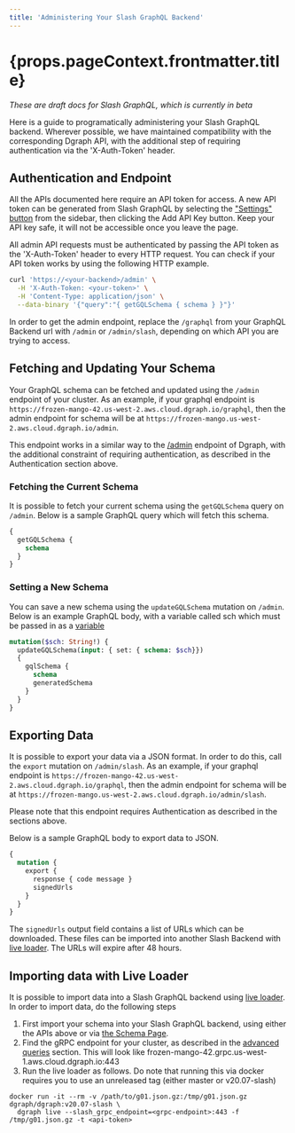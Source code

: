 ```yaml
---
title: 'Administering Your Slash GraphQL Backend'
---
```

<h1>{props.pageContext.frontmatter.title}</h1>

*These are draft docs for Slash GraphQL, which is currently in beta*

Here is a guide to programatically administering your Slash GraphQL backend. Wherever possible, we have maintained compatibility with the corresponding Dgraph API, with the additional step of requiring authentication via the 'X-Auth-Token' header.

## Authentication and Endpoint

All the APIs documented here require an API token for access. A new API token can be generated from Slash GraphQL by selecting the ["Settings" button](https://slash.dgraph.io/_/settings) from the sidebar, then clicking the Add API Key button. Keep your API key safe, it will not be accessible once you leave the page.

All admin API requests must be authenticated by passing the API token as the 'X-Auth-Token' header to every HTTP request. You can check if your API token works by using the following HTTP example.

```sh
curl 'https://<your-backend>/admin' \
  -H 'X-Auth-Token: <your-token>' \
  -H 'Content-Type: application/json' \
  --data-binary '{"query":"{ getGQLSchema { schema } }"}'
```

In order to get the admin endpoint, replace the `/graphql` from your GraphQL Backend url with `/admin` or `/admin/slash`, depending on which API you are trying to access.

## Fetching and Updating Your Schema

Your GraphQL schema can be fetched and updated using the `/admin` endpoint of your cluster. As an example, if your graphql endpoint is `https://frozen-mango-42.us-west-2.aws.cloud.dgraph.io/graphql`, then the admin endpoint for schema will be at `https://frozen-mango.us-west-2.aws.cloud.dgraph.io/admin`.

This endpoint works in a similar way to the [/admin](https://graphql.dgraph.io/doc/admin) endpoint of Dgraph, with the additional constraint of requiring authentication, as described in the Authentication section above.

### Fetching the Current Schema

It is possible to fetch your current schema using the `getGQLSchema` query on `/admin`. Below is a sample GraphQL query which will fetch this schema.
```graphql
{
  getGQLSchema {
    schema
  }
}
```

### Setting a New Schema

You can save a new schema using the `updateGQLSchema` mutation on `/admin`. Below is an example GraphQL body, with a variable called sch which must be passed in as a [variable](https://graphql.org/graphql-js/passing-arguments/)

```graphql
mutation($sch: String!) {
  updateGQLSchema(input: { set: { schema: $sch}})
  {
    gqlSchema {
      schema
      generatedSchema
    }
  }
}
```

## Exporting Data

It is possible to export your data via a JSON format. In order to do this, call the `export` mutation on `/admin/slash`. As an example, if your graphql endpoint is `https://frozen-mango-42.us-west-2.aws.cloud.dgraph.io/graphql`, then the admin endpoint for schema will be at `https://frozen-mango.us-west-2.aws.cloud.dgraph.io/admin/slash`.

Please note that this endpoint requires Authentication as described in the sections above.

Below is a sample GraphQL body to export data to JSON.

```graphql
{
  mutation {
    export {
      response { code message }
      signedUrls
    }
  }
}
```

The `signedUrls` output field contains a list of URLs which can be downloaded. These files can be imported into another Slash Backend with [live loader](#importing-data-with-live-loader). The URLs will expire after 48 hours.

## Importing data with Live Loader

It is possible to import data into a Slash GraphQL backend using [live loader](https://dgraph.io/docs/deploy/#live-loader). In order to import data, do the following steps

1. First import your schema into your Slash GraphQL backend, using either the APIs above or via [the Schema Page](https://slash.dgraph.io/_/schema).
2. Find the gRPC endpoint for your cluster, as described in the [advanced queries](./advanced-queries) section. This will look like frozen-mango-42.grpc.us-west-1.aws.cloud.dgraph.io:443
3. Run the live loader as follows. Do note that running this via docker requires you to use an unreleased tag (either master or v20.07-slash)

```shell
docker run -it --rm -v /path/to/g01.json.gz:/tmp/g01.json.gz dgraph/dgraph:v20.07-slash \
  dgraph live --slash_grpc_endpoint=<grpc-endpoint>:443 -f /tmp/g01.json.gz -t <api-token>
```
